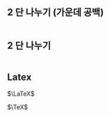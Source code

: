 
## 2 단 나누기 (가운데 공백)

:::::{.columns}
:::{.column width=45%}

:::

:::{.column width=5%}

:::

:::{.column}

:::
:::::

## 2 단 나누기

:::::{.columns}
:::{.column}

:::


:::{.column}

:::
:::::

## Latex

$\LaTeX$

$\TeX$
